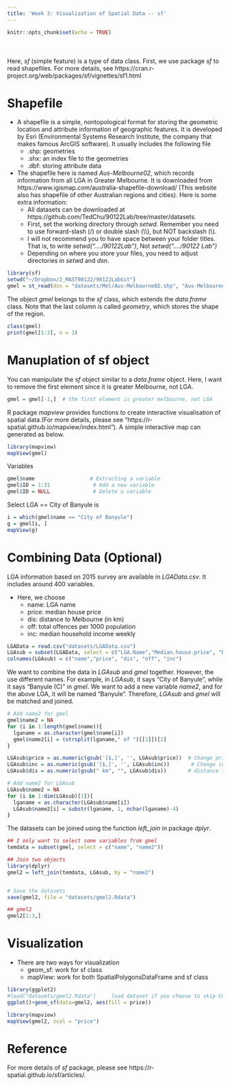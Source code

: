 ```yaml
---
title: 'Week 3: Visualisation of Spatial Data -- sf'
---
```


<div style="margin-bottom:50px;">
```r
knitr::opts_chunk$set(echo = TRUE)
```

</div>





Here, *sf* (simple feature) is a type of data class. First, we use package *sf* to read shapefiles. 
For more details, see https://cran.r-project.org/web/packages/sf/vignettes/sf1.html

# Shapefile


* A shapefile is a simple, nontopological format for storing the geometric location and attribute information of geographic features. It is developed by Esri (Environmental Systems Research Institute, the company that makes famous ArcGIS software). It usually includes the following file
  + .shp:  	geometries
  + .shx:  	an index file to the geometries
  + .dbf:	  storing attribute data

* The shapefile here is named *Aus-Melbourne02*, which records information from all LGA in Greater Melbourne. It is downloaded from https://www.igismap.com/australia-shapefile-download/ (This website also has shapefile of other Australian regions and cities). Here is some extra information: 
  + All datasets can be downloaded at https://github.com/TedChu/90122Lab/tree/master/datasets. 
  + First, set the working directory through *setwd*. Remember you need to use forward-slash (/) or double slash (\\\\), but NOT backslash (\\).
  + I will not recommend you to have space between your folder titles. That is, to write *setwd("..../90122Lab")*, Not *setwd("..../90122 Lab")*
  + Depending on where you store your files, you need to adjust directories in *setwd* and *dsn*. 

```r
library(sf)
setwd("~/Dropbox/2_MAST90122/90122LabGit")
gmel = st_read(dsn = "datasets/Mel/Aus-Melbourne02.shp", "Aus-Melbourne02")
```


The object *gmel* belongs to the *sf* class, which extends the *data.frame* class. Note that the last column is called *geometry*, which stores the shape of the region. 
```r
class(gmel) 
print(gmel[1:3], n = 3)
```

# Manuplation of sf object


You can manipulate the *sf* object similar to a *data.frame* object. Here, I want to remove the first element since it is greater Melbourne, not LGA. 
```r
gmel = gmel[-1,]  # the first element is greater melbourne, not LGA
```

R package *mapview* provides functions to create interactive visualisation of spatial data.(For more details, please see "https://r-spatial.github.io/mapview/index.html").  A simple interactive map can generated as below.
```r
library(mapview)
mapView(gmel)
```

Variables
```r
gmel$name                  # Extracting a variable
gmel$ID = 1:31              # Add a new variable
gmel$ID = NULL              # Delete a variable
```

Select LGA == City of Banyule is 
```r
i = which(gmel$name == "City of Banyule")
g = gmel[i, ]
mapView(g)
```


# Combining Data (Optional)

LGA information based on 2015 survey are available in *LGAData.csv*. It includes around 400 variables. 

* Here, we choose
  + name: LGA name
  + price: median house price
  + dis: distance to Melbourne (in km)
  + off: total offences per 1000 population
  + inc: median household income weekly


```r
LGAData = read.csv("datasets/LGAData.csv")
LGAsub = subset(LGAData, select = c("LGA.Name","Median.house.price", "Distance.to.Melbourne", "Total.offences.per.1.000.population", "Median.household.income"))
colnames(LGAsub) = c("name","price", "dis", "off", "inc")
```

We want to combine the data in *LGAsub* and *gmel* together. However, the use different names. For example, in *LGAsub*, it says "City of Banyule", while it says "Banyule (C)" in *gmel*. We want to add a new variable *name2*, and for the above LGA, it will be named "Banyule".  Therefore, *LGAsub* and *gmel* will be matched and joined. 
```r
# Add name2 for gmel
gmel$name2 = NA
for (i in 1:length(gmel$name)){
  lganame = as.character(gmel$name[i])
  gmel$name2[i] = (strsplit(lganame," of ")[[1]])[2]
}

LGAsub$price = as.numeric(gsub('[$,]', '', LGAsub$price))  # Change price from dollar form to numbers
LGAsub$inc = as.numeric(gsub('[$,]', '', LGAsub$inc))       # Change income from dollar form to numbers
LGAsub$dis = as.numeric(gsub(" km", "", LGAsub$dis))       # distance to numeric

# Add name2 for LGAsub
LGAsub$name2 = NA
for (i in 1:dim(LGAsub)[1]){
  lganame = as.character(LGAsub$name[i])
  LGAsub$name2[i] = substr(lganame, 1, nchar(lganame)-4)
}


```


The datasets can be joined using the function *left_join* in package *dplyr*. 
```r
## I only want to select some variables from gmel
temdata = subset(gmel, select = c("name", "name2"))

## Join two objects
library(dplyr)
gmel2 = left_join(temdata, LGAsub, by = "name2")


# Save the datasets
save(gmel2, file = "datasets/gmel2.Rdata")   

## gmel2 
gmel2[1:3,]
```



# Visualization


* There are two ways for visualization
  + geom_sf:   work for sf class
  + mapView:   work for both SpatialPolygonsDataFrame and sf class



```r
library(ggplot2)
#load("datasets/gmel2.Rdata")     load dataset if you choose to skip Combining Data (Optional)
ggplot()+geom_sf(data=gmel2, aes(fill = price))

```



```r
library(mapview)
mapView(gmel2, zcol = "price")
```

# Reference
For more details of *sf* package, please see https://r-spatial.github.io/sf/articles/.